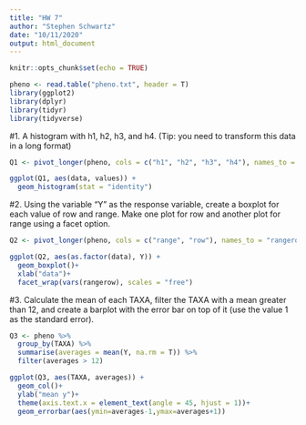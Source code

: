 ```yaml
---
title: "HW 7"
author: "Stephen Schwartz"
date: "10/11/2020"
output: html_document
---
```


```r
knitr::opts_chunk$set(echo = TRUE)
```

```r
pheno <- read.table("pheno.txt", header = T)
library(ggplot2)
library(dplyr)
library(tidyr)
library(tidyverse)
```


#1. A histogram with h1, h2, h3, and h4. (Tip: you need to transform this data in a long format)
```r
Q1 <- pivot_longer(pheno, cols = c("h1", "h2", "h3", "h4"), names_to = "data", values_to = "values")

ggplot(Q1, aes(data, values)) +
  geom_histogram(stat = "identity")
```


#2. Using the variable "Y" as the response variable, create a boxplot for each value of row and range. Make one plot for row and another plot for range using a facet option.
```r
Q2 <- pivot_longer(pheno, cols = c("range", "row"), names_to = "rangerow", values_to = "data")

ggplot(Q2, aes(as.factor(data), Y)) +
  geom_boxplot()+
  xlab("data")+
  facet_wrap(vars(rangerow), scales = "free")
```


#3. Calculate the mean of each TAXA, filter the TAXA with a mean greater than 12, and create a barplot with the error bar on top of it (use the value 1 as the standard error).
```r
Q3 <- pheno %>%
  group_by(TAXA) %>%
  summarise(averages = mean(Y, na.rm = T)) %>%
  filter(averages > 12)

ggplot(Q3, aes(TAXA, averages)) + 
  geom_col()+
  ylab("mean y")+
  theme(axis.text.x = element_text(angle = 45, hjust = 1))+
  geom_errorbar(aes(ymin=averages-1,ymax=averages+1))

```


